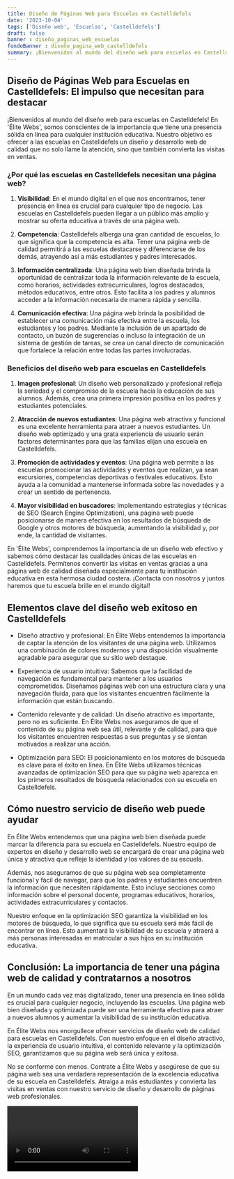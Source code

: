 ```yaml
---
title: Diseño de Páginas Web para Escuelas en Castelldefels
date: '2023-10-04'
tags: ['Diseño web', 'Escuelas', 'Castelldefels']
draft: false
banner : diseño_paginas_web_escuelas
fondoBanner : diseño_pagina_web_castelldefels
summary: ¡Bienvenidos al mundo del diseño web para escuelas en Castelldefels! En 'Élite Webs', somos conscientes de la importancia que tiene una presencia sólida en línea para cualquier institución educativa. Nuestro objetivo es ofrecer a las escuelas en Castelldefels un diseño y desarrollo web de calidad que no solo llame la atención, sino que también convierta las visitas en ventas.
---
```


## Diseño de Páginas Web para Escuelas en Castelldefels: El impulso que necesitan para destacar

¡Bienvenidos al mundo del diseño web para escuelas en Castelldefels! En 'Élite Webs', somos conscientes de la importancia que tiene una presencia sólida en línea para cualquier institución educativa. Nuestro objetivo es ofrecer a las escuelas en Castelldefels un diseño y desarrollo web de calidad que no solo llame la atención, sino que también convierta las visitas en ventas.

### ¿Por qué las escuelas en Castelldefels necesitan una página web?

1. **Visibilidad**: En el mundo digital en el que nos encontramos, tener presencia en línea es crucial para cualquier tipo de negocio. Las escuelas en Castelldefels pueden llegar a un público más amplio y mostrar su oferta educativa a través de una página web.

2. **Competencia**: Castelldefels alberga una gran cantidad de escuelas, lo que significa que la competencia es alta. Tener una página web de calidad permitirá a las escuelas destacarse y diferenciarse de los demás, atrayendo así a más estudiantes y padres interesados.

3. **Información centralizada**: Una página web bien diseñada brinda la oportunidad de centralizar toda la información relevante de la escuela, como horarios, actividades extracurriculares, logros destacados, métodos educativos, entre otros. Esto facilita a los padres y alumnos acceder a la información necesaria de manera rápida y sencilla.

4. **Comunicación efectiva**: Una página web brinda la posibilidad de establecer una comunicación más efectiva entre la escuela, los estudiantes y los padres. Mediante la inclusión de un apartado de contacto, un buzón de sugerencias o incluso la integración de un sistema de gestión de tareas, se crea un canal directo de comunicación que fortalece la relación entre todas las partes involucradas.

### Beneficios del diseño web para escuelas en Castelldefels

1. **Imagen profesional**: Un diseño web personalizado y profesional refleja la seriedad y el compromiso de la escuela hacia la educación de sus alumnos. Además, crea una primera impresión positiva en los padres y estudiantes potenciales.

2. **Atracción de nuevos estudiantes**: Una página web atractiva y funcional es una excelente herramienta para atraer a nuevos estudiantes. Un diseño web optimizado y una grata experiencia de usuario serán factores determinantes para que las familias elijan una escuela en Castelldefels.

3. **Promoción de actividades y eventos**: Una página web permite a las escuelas promocionar las actividades y eventos que realizan, ya sean excursiones, competencias deportivas o festivales educativos. Esto ayuda a la comunidad a mantenerse informada sobre las novedades y a crear un sentido de pertenencia.

4. **Mayor visibilidad en buscadores**: Implementando estrategias y técnicas de SEO (Search Engine Optimization), una página web puede posicionarse de manera efectiva en los resultados de búsqueda de Google y otros motores de búsqueda, aumentando la visibilidad y, por ende, la cantidad de visitantes.

En 'Élite Webs', comprendemos la importancia de un diseño web efectivo y sabemos cómo destacar las cualidades únicas de las escuelas en Castelldefels. Permítenos convertir las visitas en ventas gracias a una página web de calidad diseñada especialmente para tu institución educativa en esta hermosa ciudad costera. ¡Contacta con nosotros y juntos haremos que tu escuela brille en el mundo digital!

<GifSeo />

<Cta />

## Elementos clave del diseño web exitoso en Castelldefels

- Diseño atractivo y profesional: En Élite Webs entendemos la importancia de captar la atención de los visitantes de una página web. Utilizamos una combinación de colores modernos y una disposición visualmente agradable para asegurar que su sitio web destaque.

- Experiencia de usuario intuitiva: Sabemos que la facilidad de navegación es fundamental para mantener a los usuarios comprometidos. Diseñamos páginas web con una estructura clara y una navegación fluida, para que los visitantes encuentren fácilmente la información que están buscando.

- Contenido relevante y de calidad: Un diseño atractivo es importante, pero no es suficiente. En Élite Webs nos aseguramos de que el contenido de su página web sea útil, relevante y de calidad, para que los visitantes encuentren respuestas a sus preguntas y se sientan motivados a realizar una acción.

- Optimización para SEO: El posicionamiento en los motores de búsqueda es clave para el éxito en línea. En Élite Webs utilizamos técnicas avanzadas de optimización SEO para que su página web aparezca en los primeros resultados de búsqueda relacionados con su escuela en Castelldefels.

## Cómo nuestro servicio de diseño web puede ayudar

En Élite Webs entendemos que una página web bien diseñada puede marcar la diferencia para su escuela en Castelldefels. Nuestro equipo de expertos en diseño y desarrollo web se encargará de crear una página web única y atractiva que refleje la identidad y los valores de su escuela.

Además, nos aseguramos de que su página web sea completamente funcional y fácil de navegar, para que los padres y estudiantes encuentren la información que necesiten rápidamente. Esto incluye secciones como información sobre el personal docente, programas educativos, horarios, actividades extracurriculares y contactos.

Nuestro enfoque en la optimización SEO garantiza la visibilidad en los motores de búsqueda, lo que significa que su escuela será más fácil de encontrar en línea. Esto aumentará la visibilidad de su escuela y atraerá a más personas interesadas en matricular a sus hijos en su institución educativa.

## Conclusión: La importancia de tener una página web de calidad y contratarnos a nosotros

En un mundo cada vez más digitalizado, tener una presencia en línea sólida es crucial para cualquier negocio, incluyendo las escuelas. Una página web bien diseñada y optimizada puede ser una herramienta efectiva para atraer a nuevos alumnos y aumentar la visibilidad de su institución educativa.

En Élite Webs nos enorgullece ofrecer servicios de diseño web de calidad para escuelas en Castelldefels. Con nuestro enfoque en el diseño atractivo, la experiencia de usuario intuitiva, el contenido relevante y la optimización SEO, garantizamos que su página web será única y exitosa.

No se conforme con menos. Contrate a Élite Webs y asegúrese de que su página web sea una verdadera representación de la excelencia educativa de su escuela en Castelldefels. Atraiga a más estudiantes y convierta las visitas en ventas con nuestro servicio de diseño y desarrollo de páginas web profesionales.

<Video />

<CtaBot job='Escuelas' city='Castelldefels'/>

<Gmaps query='Castelldefels+españa+maps' />